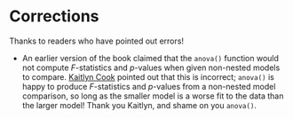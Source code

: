 # Corrections {.unnumbered}

Thanks to readers who have pointed out errors!

- An earlier version of the book claimed that the `anova()` function would not compute *F*-statistics and *p*-values when given non-nested models to compare. [Kaitlyn Cook](https://www.smith.edu/people/kaitlyn-cook) pointed out that this is incorrect; `anova()` is happy to produce *F*-statistics and *p*-values from a non-nested model comparison, so long as the smaller model is a worse fit to the data than the larger model! Thank you Kaitlyn, and shame on you `anova()`.